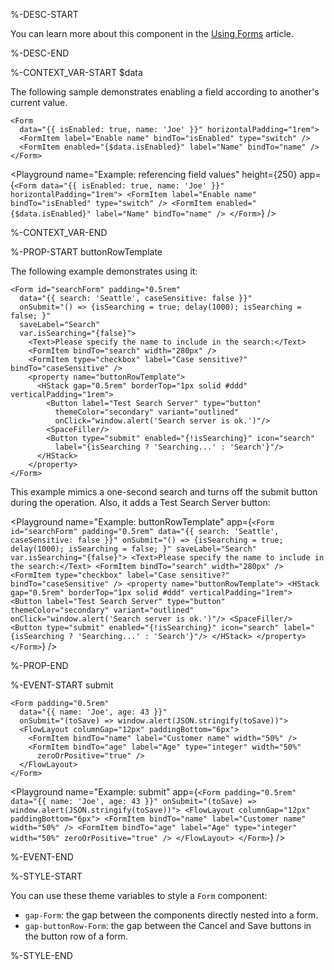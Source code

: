 %-DESC-START

You can learn more about this component in the [Using Forms](/learning/using-components/forms/) article.

%-DESC-END

%-CONTEXT_VAR-START $data

The following sample demonstrates enabling a field according to another's current value.

```ueml copy {4}
<Form
  data="{{ isEnabled: true, name: 'Joe' }}" horizontalPadding="1rem">
  <FormItem label="Enable name" bindTo="isEnabled" type="switch" />
  <FormItem enabled="{$data.isEnabled}" label="Name" bindTo="name" />
</Form>
```

<Playground
  name="Example: referencing field values"
  height={250}
  app={`
    <Form
      data="{{ isEnabled: true, name: 'Joe' }}" horizontalPadding="1rem">
      <FormItem label="Enable name" bindTo="isEnabled" type="switch" />
      <FormItem enabled="{$data.isEnabled}" label="Name" bindTo="name" />
    </Form>
  `}
/>

%-CONTEXT_VAR-END

%-PROP-START buttonRowTemplate

The following example demonstrates using it:

```ueml copy {9-18}
<Form id="searchForm" padding="0.5rem"
  data="{{ search: 'Seattle', caseSensitive: false }}"
  onSubmit="() => {isSearching = true; delay(1000); isSearching = false; }"
  saveLabel="Search"
  var.isSearching="{false}">
    <Text>Please specify the name to include in the search:</Text>
    <FormItem bindTo="search" width="280px" />
    <FormItem type="checkbox" label="Case sensitive?" bindTo="caseSensitive" />
    <property name="buttonRowTemplate">
      <HStack gap="0.5rem" borderTop="1px solid #ddd" verticalPadding="1rem">
        <Button label="Test Search Server" type="button"
          themeColor="secondary" variant="outlined"
          onClick="window.alert('Search server is ok.')"/>
        <SpaceFiller/>
        <Button type="submit" enabled="{!isSearching}" icon="search"
          label="{isSearching ? 'Searching...' : 'Search'}"/>
      </HStack>
    </property>
</Form>
```

This example mimics a one-second search and turns off the submit button during the operation. Also, it adds a Test Search Server button:

<Playground
  name="Example: buttonRowTemplate"
  app={`
    <Form id="searchForm" padding="0.5rem"
      data="{{ search: 'Seattle', caseSensitive: false }}"
      onSubmit="() => {isSearching = true; delay(1000); isSearching = false; }"
      saveLabel="Search"
      var.isSearching="{false}">
        <Text>Please specify the name to include in the search:</Text>
        <FormItem bindTo="search" width="280px" />
        <FormItem type="checkbox" label="Case sensitive?" bindTo="caseSensitive" />
        <property name="buttonRowTemplate">
          <HStack gap="0.5rem" borderTop="1px solid #ddd" verticalPadding="1rem">
            <Button label="Test Search Server" type="button"
              themeColor="secondary" variant="outlined"
              onClick="window.alert('Search server is ok.')"/>
            <SpaceFiller/>
            <Button type="submit" enabled="{!isSearching}" icon="search"
              label="{isSearching ? 'Searching...' : 'Search'}"/>
          </HStack>
        </property>
    </Form>
  `}
/>

%-PROP-END

%-EVENT-START submit

```ueml copy {3}
<Form padding="0.5rem"
  data="{{ name: 'Joe', age: 43 }}"
  onSubmit="(toSave) => window.alert(JSON.stringify(toSave))">
  <FlowLayout columnGap="12px" paddingBottom="6px">
    <FormItem bindTo="name" label="Customer name" width="50%" />
    <FormItem bindTo="age" label="Age" type="integer" width="50%"
      zeroOrPositive="true" />
  </FlowLayout>
</Form>
```

<Playground
  name="Example: submit"
  app={`
    <Form padding="0.5rem"
      data="{{ name: 'Joe', age: 43 }}"
      onSubmit="(toSave) => window.alert(JSON.stringify(toSave))">
      <FlowLayout columnGap="12px" paddingBottom="6px">
        <FormItem bindTo="name" label="Customer name" width="50%" />
        <FormItem bindTo="age" label="Age" type="integer" width="50%"
          zeroOrPositive="true" />
      </FlowLayout>
    </Form>
  `}
/>

%-EVENT-END

%-STYLE-START

You can use these theme variables to style a `Form` component:

- `gap-Form`: the gap between the components directly nested into a form.
- `gap-buttonRow-Form`: the gap between the Cancel and Save buttons in the button row of a form.

%-STYLE-END
